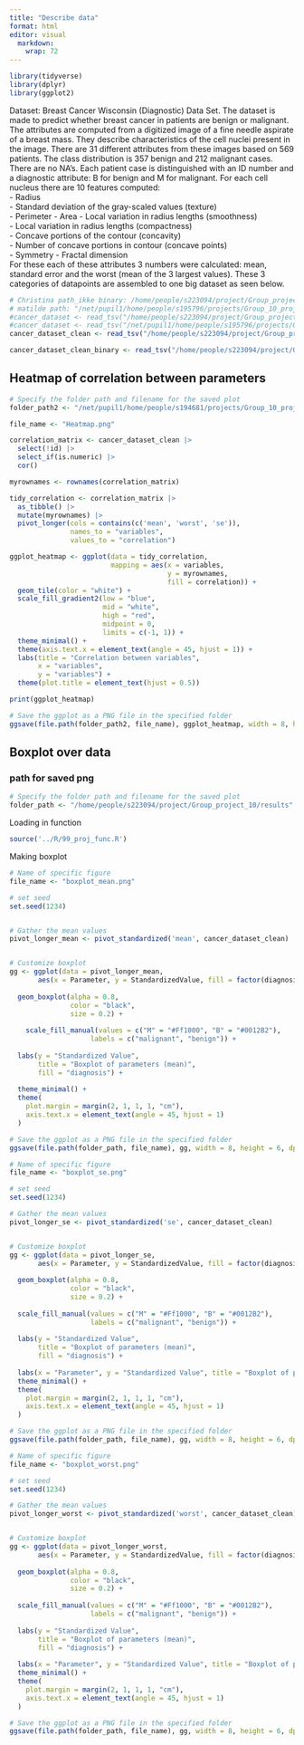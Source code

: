 ```yaml
---
title: "Describe data"
format: html
editor: visual
  markdown: 
    wrap: 72
---
```


```r
library(tidyverse)
library(dplyr)
library(ggplot2)
```

Dataset: Breast Cancer Wisconsin (Diagnostic) Data Set. The dataset is made to predict whether breast cancer in patients are benign or malignant. The attributes are computed from a digitized image of a fine needle aspirate of a breast mass. They describe characteristics of the cell nuclei present in the image. There are 31 different attributes from these images based on 569 patients. The class distribution is 357 benign and 212 malignant cases. There are no NA's. Each patient case is distinguished with an ID number and a diagnostic attribute: B for benign and M for malignant. For each cell nucleus there are 10 features computed:\
- Radius\
- Standard deviation of the gray-scaled values (texture)\
- Perimeter - Area - Local variation in radius lengths (smoothness)\
- Local variation in radius lengths (compactness)\
- Concave portions of the contour (concavity)\
- Number of concave portions in contour (concave points)\
- Symmetry - Fractal dimension\
For these each of these attributes 3 numbers were calculated: mean, standard error and the worst (mean of the 3 largest values). These 3 categories of datapoints are assembled to one big dataset as seen below.

```r
# Christina path_ikke binary: /home/people/s223094/project/Group_project_10/R/02_dat_clean.tsv
# matilde path: "/net/pupil1/home/people/s195796/projects/Group_10_project/R/02_dat_clean.tsv"
#cancer_dataset <- read_tsv("/home/people/s223094/project/Group_project_10/R/02_dat_clean.tsv")
#cancer_dataset <- read_tsv("/net/pupil1/home/people/s195796/projects/Group_10_project/R/02_dat_clean.tsv")
cancer_dataset_clean <- read_tsv("/home/people/s223094/project/Group_project_10/R/02_dat_clean.tsv")

cancer_dataset_clean_binary <- read_tsv("/home/people/s223094/project/Group_project_10/R/02_dat_clean.tsv")
```

## Heatmap of correlation between parameters

```r
# Specify the folder path and filename for the saved plot
folder_path2 <- "/net/pupil1/home/people/s194681/projects/Group_10_project_2/results"
```

```r
file_name <- "Heatmap.png"

correlation_matrix <- cancer_dataset_clean |> 
  select(!id) |>
  select_if(is.numeric) |> 
  cor()

myrownames <- rownames(correlation_matrix)

tidy_correlation <- correlation_matrix |>
  as_tibble() |> 
  mutate(myrownames) |>
  pivot_longer(cols = contains(c('mean', 'worst', 'se')),
               names_to = "variables",
               values_to = "correlation")

ggplot_heatmap <- ggplot(data = tidy_correlation,
                         mapping = aes(x = variables,
                                       y = myrownames,
                                       fill = correlation)) +
  geom_tile(color = "white") +
  scale_fill_gradient2(low = "blue", 
                       mid = "white", 
                       high = "red", 
                       midpoint = 0, 
                       limits = c(-1, 1)) +
  theme_minimal() + 
  theme(axis.text.x = element_text(angle = 45, hjust = 1)) +
  labs(title = "Correlation between variables",
       x = "variables",
       y = "variables") +
  theme(plot.title = element_text(hjust = 0.5))

print(ggplot_heatmap)

# Save the ggplot as a PNG file in the specified folder
ggsave(file.path(folder_path2, file_name), ggplot_heatmap, width = 8, height = 6, dpi = 300)
```

## Boxplot over data

### path for saved png

```r
# Specify the folder path and filename for the saved plot
folder_path <- "/home/people/s223094/project/Group_project_10/results"

```

Loading in function

```r
source('../R/99_proj_func.R')
```

Making boxplot

```r
# Name of specific figure
file_name <- "boxplot_mean.png"

# set seed
set.seed(1234)


# Gather the mean values
pivot_longer_mean <- pivot_standardized('mean', cancer_dataset_clean)


# Customize boxplot
gg <- ggplot(data = pivot_longer_mean, 
       aes(x = Parameter, y = StandardizedValue, fill = factor(diagnosis))) +
  
  geom_boxplot(alpha = 0.8, 
               color = "black", 
               size = 0.2) +
  
    scale_fill_manual(values = c("M" = "#Ff1000", "B" = "#0012B2"),
                    labels = c("malignant", "benign")) + 
  
  labs(y = "Standardized Value", 
       title = "Boxplot of parameters (mean)",
       fill = "diagnosis") +
  
  theme_minimal() +
  theme(
    plot.margin = margin(2, 1, 1, 1, "cm"),
    axis.text.x = element_text(angle = 45, hjust = 1)
  )

# Save the ggplot as a PNG file in the specified folder
ggsave(file.path(folder_path, file_name), gg, width = 8, height = 6, dpi = 300)

```

```r
# Name of specific figure
file_name <- "boxplot_se.png"

# set seed
set.seed(1234)

# Gather the mean values
pivot_longer_se <- pivot_standardized('se', cancer_dataset_clean)


# Customize boxplot
gg <- ggplot(data = pivot_longer_se, 
       aes(x = Parameter, y = StandardizedValue, fill = factor(diagnosis))) +
  
  geom_boxplot(alpha = 0.8, 
               color = "black", 
               size = 0.2) +
  
  scale_fill_manual(values = c("M" = "#Ff1000", "B" = "#0012B2"),
                    labels = c("malignant", "benign")) + 
  
  labs(y = "Standardized Value", 
       title = "Boxplot of parameters (mean)",
       fill = "diagnosis") +
  
  labs(x = "Parameter", y = "Standardized Value", title = "Boxplot of parameters (se)") +
  theme_minimal() +
  theme(
    plot.margin = margin(2, 1, 1, 1, "cm"),
    axis.text.x = element_text(angle = 45, hjust = 1)
  )

# Save the ggplot as a PNG file in the specified folder
ggsave(file.path(folder_path, file_name), gg, width = 8, height = 6, dpi = 300)


```

```r
# Name of specific figure
file_name <- "boxplot_worst.png"

# set seed
set.seed(1234)

# Gather the mean values
pivot_longer_worst <- pivot_standardized('worst', cancer_dataset_clean)


# Customize boxplot
gg <- ggplot(data = pivot_longer_worst, 
       aes(x = Parameter, y = StandardizedValue, fill = factor(diagnosis))) +
  
  geom_boxplot(alpha = 0.8, 
               color = "black", 
               size = 0.2) +
  
  scale_fill_manual(values = c("M" = "#Ff1000", "B" = "#0012B2"),
                    labels = c("malignant", "benign")) + 
  
  labs(y = "Standardized Value", 
       title = "Boxplot of parameters (mean)",
       fill = "diagnosis") +
  
  labs(x = "Parameter", y = "Standardized Value", title = "Boxplot of parameters (worst)") +
  theme_minimal() +
  theme(
    plot.margin = margin(2, 1, 1, 1, "cm"),
    axis.text.x = element_text(angle = 45, hjust = 1)
  )

# Save the ggplot as a PNG file in the specified folder
ggsave(file.path(folder_path, file_name), gg, width = 8, height = 6, dpi = 300)



```
